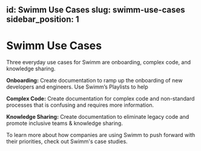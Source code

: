id: Swimm Use Cases
slug: swimm-use-cases
sidebar_position: 1
---

# Swimm Use Cases

Three everyday use cases for Swimm are onboarding, complex code, and knowledge sharing.

**Onboarding:** Create documentation to ramp up the onboarding of new developers and engineers. Use Swimm’s Playlists to help 

**Complex Code:** Create documentation for complex code and non-standard processes that is confusing and requires more information.

**Knowledge Sharing:** Create documentation to eliminate legacy code and promote inclusive teams & knowledge sharing.


To learn more about how companies are using Swimm to push forward with their priorities, check out <Link to="https://swimm.io/case-studies/">Swimm's case studies</Link>.
